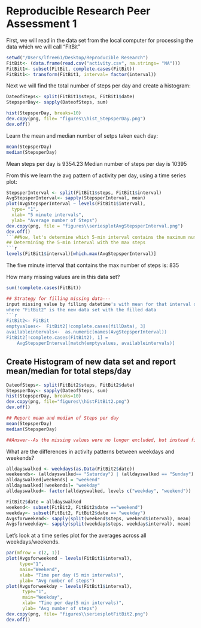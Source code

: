 Reproducible Research Peer Assessment 1
=========================================
First, we will read in the data set from the local computer for processing the data
which we will call "FitBit"
```r
setwd("/Users/lfree61/Desktop/Reproducible Research")
FitBit<- (data.frame(read.csv("activity.csv", na.strings= "NA")))
FitBit1<- subset(FitBit, complete.cases(FitBit))
FitBit1<- transform(FitBit1, interval= factor(interval))
```

Next we will find the total number of steps per day and create a histogram: 

```r
DateofSteps<- split(FitBit1$steps, FitBit1$date)
StepsperDay<- sapply(DateofSteps, sum)

hist(StepsperDay, breaks=10)
dev.copy(png, file= "figures\\hist_StepsperDay.png")
dev.off()
```

Learn the mean and median number of setps taken each day: 
```r
mean(StepsperDay)
median(StepsperDay)
```

Mean steps per day is 9354.23
Median number of steps per day is 10395


From this we learn the avg pattern of activity per day, using a time series plot: 
```r
StepsperInterval <- split(FitBit1$steps, FitBit1$interval)
AvgStepsperInterval<- sapply(StepsperInterval, mean)
plot(AvgStepsperInterval ~ levels(FitBit1$interval), 
  type= "1",
  xlab= "5 minute intervals",
  ylab= "Average number of Steps")
dev.copy(png, file = "figures\\seriesplotAvgStepsperInterval.png")
dev.off()
```##Now, let's determine which 5-min interval contains the maximum number of steps: 
## Determining the 5-min interval with the max steps
```r
levels(FitBit1$interval)[which.max(AvgStepsperInterval)]
```

The five minute interval that contains the max number of steps is: 835

How many missing values are in this data set?
```r
sum(!complete.cases(FitBit))

## Strategy for filling missing data--- 
input missing value by filling datetime's with mean for that interval over all days 
where "FitBit2" is the new data set with the filled data
```r
FitBit2<- FitBit
emptyvalues<-  FitBit2[!complete.cases(fillData), 3]
availableintervals<-  as.numeric(names(AvgStepsperInterval))
FitBit2[!complete.cases(FitBit2), 1] = 
    AvgStepsperInterval[match(emptyvalues, availableintervals)]
```
## Create Histogram of new data set and report mean/median for total steps/day
```r
DateofSteps<- split(FitBit2$steps, FitBit2$date)
StepsperDay<- sapply(DateofSteps, sum)
hist(StepsperDay, breaks=10)
dev.copy(png, file="figures\\histFitBit2.png")
dev.off()

## Report mean and median of Steps per day
mean(StepsperDay)
median(StepsperDay)

##Answer--As the missing values were no longer excluded, but instead filled with the new data values, the resulting values were different from FitBit2 from the first part of the assignment. 
```

What are the differences in activity patterns between weekdays and weekends?
```r
alldayswalked <- weekdays(as.Data(FitBit2$date))
weekeends<- (alldayswalked== "Saturday") | (alldayswalked == "Sunday")
alldayswalked[weekends] = "weekend"
alldayswalked[!weekends]= "weekday"
alldayswalked<- factor(alldayswalked, levels c("weekday", "weekend"))

FitBit2$date = alldayswalked
weekend<- subset(FitBit2, FitBit2$date =="weekend")
weekday<- subset(FitBit2, FitBit2$date == "weekday")
Avgsforweekend<- sapply(split(weekend$steps, weekend$interval), mean)
Avgsforweekday<- sapply(split(weekday$steps, weekday$interval), mean)
```
Let's look at a time series plot for the averages across all weekdays/weekends. 
```r
par(mfrow = c(2, 1))
plot(Avgsforweekend ~ levels(FitBit1$interval),
     type="1",
     main="Weekend",
     xlab= "Time per day (5 min intervals)",
     ylab= "Avg number of steps")
plot(Avgsforweekday ~ levels(FitBit1$interval), 
      type="1", 
      main="Weekday",
      xlab= "Time per day(5 min intervals)", 
      ylab= "Avg number of steps")
dev.copy(png, file= "figures\\seriesplotFitBit2.png")
dev.off()
```
